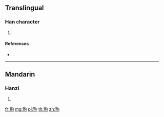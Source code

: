 {{character info/new}}
==Translingual==

===Han character===
{{Han char|rn=124|rad=羽|as=05|sn=11|four=17120|canj=SMPR}}

# {{defn|Han|sort=羽05}}

====References====
* {{Han ref|kx=0956.200|dkj=28667|dj=1401.360|hdz=53346.030|uh=7FD1|ud=32721|bh=D6FA|bd=55034}}

----

==Mandarin==

===Hanzi===
{{cmn-hanzi|pin=[[qú]] ([[qu2]])|wg=ch'ü<sup>2</sup>}}

# {{defn|lang=cmn|sort=羽05}}

[[fr:翑]]
[[mg:翑]]
[[pl:翑]]
[[th:翑]]
[[zh:翑]]